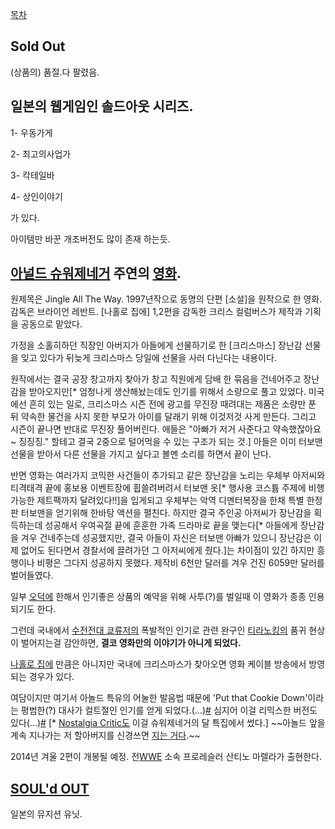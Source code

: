 [[목차]]

== Sold Out ==
(상품의) 품절.다 팔렸음.

== 일본의 웹게임인 솔드아웃 시리즈. == 
1- 우동가게

2- 최고의사업가

3- 칵테일바

4- 상인이야기

가 있다.

아이템만 바꾼 개조버전도 많이 존재 하는듯.

== [[아널드 슈워제네거]] 주연의  [[영화]]. ==
원제목은 Jingle All The Way. 1997년작으로 동명의 단편 [소설]을 원작으로 한 영화. 감독은 브라이언 레반트. [나홀로 집에] 1,2편을 감독한 크리스 컬럼버스가 제작과 기획을 공동으로 맡았다.

가정을 소홀히하던 직장인 아버지가 아들에게 선물하기로 한 [크리스마스] 장난감 선물을 잊고 있다가 뒤늦게 크리스마스 당일에 선물을 사러 다닌다는 내용이다.

원작에서는 결국 공장 창고까지 찾아가 창고 직원에게 담배 한 묶음을 건네어주고 장난감을 받아오지만[* 엄청나게 생산해놨는데도 인기를 위해서 소량으로 풀고 있었다. 미국에선 흔히 있는 일로, 크리스마스 시즌 전에 광고를 무진장 때려대는 제품은 소량만 푼 뒤 약속한 물건을 사지 못한 부모가 아이를 달래기 위해 이것저것 사게 만든다. 그리고 시즌이 끝나면 반대로 무진장 풀어버린다. 애들은 "아빠가 저거 사준다고 약속했잖아요~ 징징징." 할테고 결국 2중으로 털어먹을 수 있는 구조가 되는 것.] 아들은 이미 터보맨 선물을 받아서 다른 선물을 가지고 싶다고 볼멘 소리를 하면서 끝이 난다.

반면 영화는 여러가지 코믹한 사건들이 추가되고 같은 장난감을 노리는 우체부 아저씨와 티격태격 끝에 홍보용 이벤트장에 휩쓸려버려서 터보맨 옷[* 행사용 코스튬 주제에 비행가능한 제트팩까지 달려있다!!]을 입게되고 우체부는 악역 디멘터복장을 한채 특별 한정판 터보맨을 얻기위해 한바탕 액션을 펼친다. 하지만 결국 주인공 아저씨가 장난감을 획득하는데 성공해서 우여곡절 끝에 훈훈한 가족 드라마로 끝을 맺는다[* 아들에게 장난감을 겨우 건네주는데 성공했지만, 결국 아들이 자신은 터보맨 아빠가 있으니 장난감은 이제 없어도 된다면서 경찰서에 끌려가던 그 아저씨에게 줬다.]는 차이점이 있긴 하지만 흥행이나 비평은 그다지 성공하지 못했다. 제작비 6천만 달러를 겨우 건진 6059만 달러를 벌어들였다.

일부  [[오덕]]에 한해서 인기좋은 상품의 예약을 위해 사투(?)를 벌일때 이 영화가 종종 인용되기도 한다.

그런데 국내에서 [[수전전대 쿄류저]]의 폭발적인 인기로 관련 완구인 [[쿄류진|티라노킹]]의 품귀 현상이 벌어지는걸 감안하면, '''결코 영화만의 이야기가 아니게 되었다.'''

[[나홀로 집에]] 만큼은 아니지만 국내에 크리스마스가 찾아오면 영화 케이블 방송에서 방영되는 경우가 있다.

여담이지만 여기서 아놀드 특유의 어눌한 발음법 때문에 'Put that Cookie Down'이라는 평범한(?) 대사가 컬트절인 인기를 얻게 되었다.(...)[http://www.youtube.com/watch?v=lERYVT0Vrsc #] 심지어 이걸 리믹스한 버전도 있다(...)[http://www.youtube.com/watch?v=_IROZqyCmn0 #] [* [[Nostalgia Critic]]도 이걸 슈워제네거의 달 특집에서 썼다.] ~~아놀드 앞을 계속 지나가는 저 할아버지를 신경쓰면 [[지는 거다]].~~

2014년 겨울 2편이 개봉될 예정. 전[[WWE]] 소속 프로레슬러 산티노 마렐라가 출현한다.

== [[SOUL'd OUT]] ==
일본의 뮤지션 유닛.
